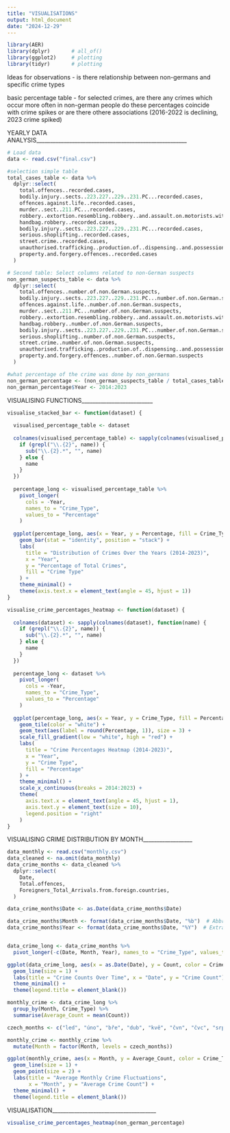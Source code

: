 ---
title: "VISUALISATIONS"
output: html_document
date: "2024-12-29"
---

```{r setup, include=FALSE}
library(AER)
library(dplyr)       # all_of()
library(ggplot2)     # plotting  
library(tidyr)       # plotting
```
Ideas for observations - is there relationship between non-germans and specific crime types

basic percentage table - for selected crimes, are there any crimes which occur more often in non-german people
do these percentages coincide with crime spikes or are there othere associations (2016-2022 is declining, 2023 crime spiked)

YEARLY DATA ANALYSIS_______________________________________________________
```{r}
# Load data
data <- read.csv("final.csv")

#selection simple table
total_cases_table <- data %>%
  dplyr::select(
    total.offences..recorded.cases,
    bodily.injury..sects..223.227..229..231.PC...recorded.cases,
    offences.against.life..recorded.cases,
    murder..sect..211.PC...recorded.cases,
    robbery..extortion.resembling.robbery..and.assault.on.motorists.with.intent.to.rob..sects..249.252..255..316a.PC...recorded.cases,
    handbag.robbery..recorded.cases,
    bodily.injury..sects..223.227..229..231.PC...recorded.cases,
    serious.shoplifting..recorded.cases,
    street.crime..recorded.cases,
    unauthorised.trafficking..production.of..dispensing..and.possession.of.drugs..Sect..29a..1..no..2.NCA...significant.amount...recorded.cases,
    property.and.forgery.offences..recorded.cases
  )

# Second table: Select columns related to non-German suspects
non_german_suspects_table <- data %>%
  dplyr::select(
    total.offences..number.of.non.German.suspects,
    bodily.injury..sects..223.227..229..231.PC...number.of.non.German.suspects,
    offences.against.life..number.of.non.German.suspects,
    murder..sect..211.PC...number.of.non.German.suspects,
    robbery..extortion.resembling.robbery..and.assault.on.motorists.with.intent.to.rob..sects..249.252..255..316a.PC...number.of.non.German.suspects,
    handbag.robbery..number.of.non.German.suspects,
    bodily.injury..sects..223.227..229..231.PC...number.of.non.German.suspects,
    serious.shoplifting..number.of.non.German.suspects,
    street.crime..number.of.non.German.suspects,
    unauthorised.trafficking..production.of..dispensing..and.possession.of.drugs..Sect..29a..1..no..2.NCA...significant.amount...number.of.non.German.suspects,
    property.and.forgery.offences..number.of.non.German.suspects
  )

#what percentage of the crime was done by non_germans
non_german_percentage <- (non_german_suspects_table / total_cases_table) * 100
non_german_percentage$Year <- 2014:2023

```


VISUALISING FUNCTIONS__________________________
```{r}
visualise_stacked_bar <- function(dataset) {
    
  visualised_percentage_table <- dataset
  
  colnames(visualised_percentage_table) <- sapply(colnames(visualised_percentage_table), function(name) {
    if (grepl("\\.{2}", name)) {
      sub("\\.{2}.*", "", name)
    } else {
      name
    }
  })
  
  percentage_long <- visualised_percentage_table %>%
    pivot_longer(
      cols = -Year,  
      names_to = "Crime_Type", 
      values_to = "Percentage"  
    )
  
  ggplot(percentage_long, aes(x = Year, y = Percentage, fill = Crime_Type)) +
    geom_bar(stat = "identity", position = "stack") +
    labs(
      title = "Distribution of Crimes Over the Years (2014-2023)",
      x = "Year",
      y = "Percentage of Total Crimes",
      fill = "Crime Type"
    ) +
    theme_minimal() +
    theme(axis.text.x = element_text(angle = 45, hjust = 1))
}

visualise_crime_percentages_heatmap <- function(dataset) {
  
  colnames(dataset) <- sapply(colnames(dataset), function(name) {
    if (grepl("\\.{2}", name)) {
      sub("\\.{2}.*", "", name)
    } else {
      name
    }
  })
  
  percentage_long <- dataset %>%
    pivot_longer(
      cols = -Year,  
      names_to = "Crime_Type",  
      values_to = "Percentage"  
    )
  
  ggplot(percentage_long, aes(x = Year, y = Crime_Type, fill = Percentage)) +
    geom_tile(color = "white") +  
    geom_text(aes(label = round(Percentage, 1)), size = 3) +  
    scale_fill_gradient(low = "white", high = "red") +  
    labs(
      title = "Crime Percentages Heatmap (2014-2023)",
      x = "Year",
      y = "Crime Type",
      fill = "Percentage"
    ) +
    theme_minimal() +
    scale_x_continuous(breaks = 2014:2023) +
    theme(
      axis.text.x = element_text(angle = 45, hjust = 1),  
      axis.text.y = element_text(size = 10),  
      legend.position = "right"
    )
}
```


VISUALISING CRIME DISTRIBUTION BY MONTH__________________
```{r}
data_monthly <- read.csv("monthly.csv")
data_cleaned <- na.omit(data_monthly)
data_crime_months <- data_cleaned %>%
  dplyr::select(
    Date,
    Total.offences,
    Foreigners_Total_Arrivals.from.foreign.countries,
  )

data_crime_months$Date <- as.Date(data_crime_months$Date)

data_crime_months$Month <- format(data_crime_months$Date, "%b")  # Abbreviated month (Jan, Feb, etc.)
data_crime_months$Year <- format(data_crime_months$Date, "%Y")  # Extract year if needed


data_crime_long <- data_crime_months %>%
  pivot_longer(-c(Date, Month, Year), names_to = "Crime_Type", values_to = "Count")

ggplot(data_crime_long, aes(x = as.Date(Date), y = Count, color = Crime_Type)) +
  geom_line(size = 1) +
  labs(title = "Crime Counts Over Time", x = "Date", y = "Crime Count") +
  theme_minimal() +
  theme(legend.title = element_blank())

monthly_crime <- data_crime_long %>%
  group_by(Month, Crime_Type) %>%
  summarise(Average_Count = mean(Count))

czech_months <- c("led", "úno", "bře", "dub", "kvě", "čvn", "čvc", "srp", "zář", "říj", "lis", "pro")

monthly_crime <- monthly_crime %>%
  mutate(Month = factor(Month, levels = czech_months))

ggplot(monthly_crime, aes(x = Month, y = Average_Count, color = Crime_Type, group = Crime_Type)) +
  geom_line(size = 1) +
  geom_point(size = 2) +  
  labs(title = "Average Monthly Crime Fluctuations",
       x = "Month", y = "Average Crime Count") +
  theme_minimal() +
  theme(legend.title = element_blank())


```

VISUALISATION______________________________________
```{r}
visualise_crime_percentages_heatmap(non_german_percentage)

```
